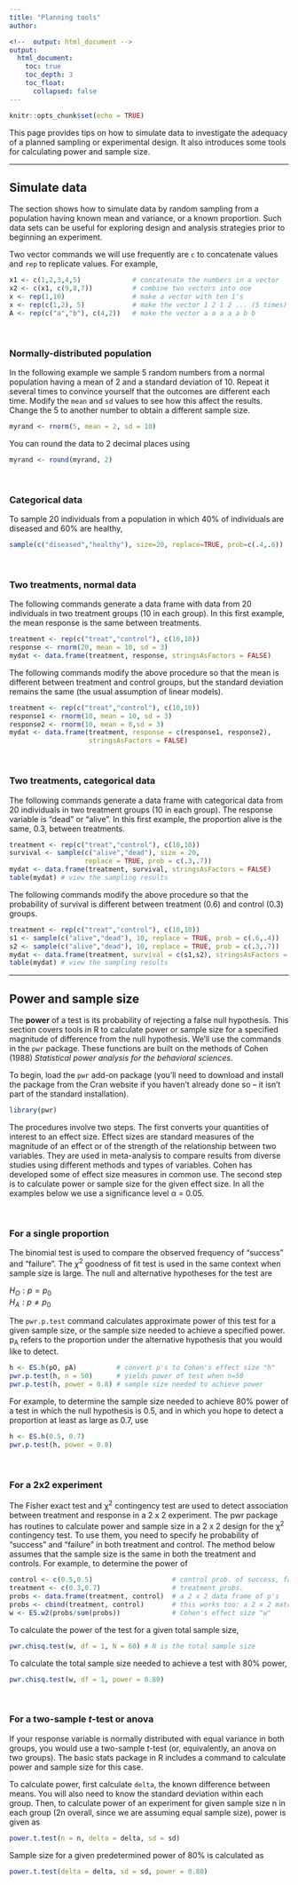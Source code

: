 ```yaml
---
title: "Planning tools"
author:

<!--  output: html_document -->
output:
  html_document:
    toc: true
    toc_depth: 3
    toc_float: 
      collapsed: false
---
```


```r
knitr::opts_chunk$set(echo = TRUE)
```

This page provides tips on how to simulate data to investigate the adequacy of a planned sampling or experimental design. It also introduces some tools for calculating power and sample size.

***

## Simulate data
The section shows how to simulate data by random sampling from a population having known mean and variance, or a known proportion. Such data sets can be useful for exploring design and analysis strategies prior to beginning an experiment.

Two vector commands we will use frequently are <code>c</code> to concatenate values and <code>rep</code> to replicate values. For example,

```r
x1 <- c(1,2,3,4,5)             # concatenate the numbers in a vector
x2 <- c(x1, c(9,8,7))          # combine two vectors into one
x <- rep(1,10)                 # make a vector with ten 1's
x <- rep(c(1,2), 5)            # make the vector 1 2 1 2 ... (5 times)
A <- rep(c("a","b"), c(4,2))   # make the vector a a a a a b b
```

<br>

### Normally-distributed population
In the following example we sample 5 random numbers from a normal population having a mean of 2 and a standard deviation of 10. Repeat it several times to convince yourself that the outcomes are different each time. Modify the <code>mean</code> and <code>sd</code> values to see how this affect the results. Change the 5 to another number to obtain a different sample size.

```r
myrand <- rnorm(5, mean = 2, sd = 10)
```

You can round the data to 2 decimal places using

```r
myrand <- round(myrand, 2)
```

<br>

### Categorical data
To sample 20 individuals from a population in which 40% of individuals are diseased and 60% are healthy,

```r
sample(c("diseased","healthy"), size=20, replace=TRUE, prob=c(.4,.6))
```

<br>

### Two treatments, normal data
The following commands generate a data frame with data from 20 individuals in two treatment groups (10 in each group). In this first example, the mean response is the same between treatments.

```r
treatment <- rep(c("treat","control"), c(10,10))
response <- rnorm(20, mean = 10, sd = 3)
mydat <- data.frame(treatment, response, stringsAsFactors = FALSE)
```

The following commands modify the above procedure so that the mean is different between treatment and control groups, but the standard deviation remains the same (the usual assumption of linear models).

```r
treatment <- rep(c("treat","control"), c(10,10))
response1 <- rnorm(10, mean = 10, sd = 3)
response2 <- rnorm(10, mean = 8,sd = 3)
mydat <- data.frame(treatment, response = c(response1, response2), 
                    stringsAsFactors = FALSE)
```

<br>

### Two treatments, categorical data
The following commands generate a data frame with categorical data from 20 individuals in two treatment groups (10 in each group). The response variable is "dead" or "alive". In this first example, the proportion alive is the same, 0.3, between treatments.

```r
treatment <- rep(c("treat","control"), c(10,10))
survival <- sample(c("alive","dead"), size = 20, 
                   replace = TRUE, prob = c(.3,.7))
mydat <- data.frame(treatment, survival, stringsAsFactors = FALSE)
table(mydat) # view the sampling results
```

The following commands modify the above procedure so that the probability of survival is different between treatment (0.6) and control (0.3) groups.

```r
treatment <- rep(c("treat","control"), c(10,10))
s1 <- sample(c("alive","dead"), 10, replace = TRUE, prob = c(.6,.4))
s2 <- sample(c("alive","dead"), 10, replace = TRUE, prob = c(.3,.7))
mydat <- data.frame(treatment, survival = c(s1,s2), stringsAsFactors = FALSE)
table(mydat) # view the sampling results
```

***

## Power and sample size
The <span style="font-weight: bold;">power</span> of a test is its probability of rejecting a false null hypothesis. This section covers tools in R to calculate power or sample size for a specified magnitude of difference from the null hypothesis. We'll use the commands in the <code>pwr</code> package. These functions are built on the methods of Cohen (1988) <span style="font-style: italic;">Statistical power analysis for the behavioral sciences</span>.

To begin, load the <code>pwr</code> add-on package (you'll need to download and install the package from the Cran website if you haven't already done so -- it isn't part of the standard installation).

```r
library(pwr)
```

The procedures involve two steps. The first converts your quantities of interest to an effect size. Effect sizes are standard measures of the magnitude of an effect or of the strength of the relationship between two variables. They are used in meta-analysis to compare results from diverse studies using different methods and types of variables. Cohen has developed some of effect size measures in common use. The second step is to calculate power or sample size for the given effect size. In all the examples below we use a significance level α = 0.05.

<br>

### For a single proportion
The binomial test is used to compare the observed frequency of "success" and "failure". The $\chi^2$ goodness of fit test is used in the same context when sample size is large. The null and alternative hypotheses for the test are

$H_O: p = p_0$ <br>
$H_A: p \ne p_0$

The <code>pwr.p.test</code> command calculates approximate power of this test for a given sample size, or the sample size needed to achieve a specified power. p<sub>A</sub> refers to the proportion under the alternative hypothesis that you would like to detect.

```r
h <- ES.h(pO, pA)          # convert p's to Cohen's effect size "h"
pwr.p.test(h, n = 50)      # yields power of test when n=50
pwr.p.test(h, power = 0.8) # sample size needed to achieve power
```

For example, to determine the sample size needed to achieve 80% power of a test in which the null hypothesis is 0.5, and in which you hope to detect a proportion at least as large as 0.7, use

```r
h <- ES.h(0.5, 0.7)
pwr.p.test(h, power = 0.8)
```

<br>

### For a 2x2 experiment
The Fisher exact test and χ<sup>2</sup> contingency test are used to detect association between treatment and response in a 2 x 2 experiment. The pwr package has routines to calculate power and sample size in a 2 x 2 design for the χ<sup>2</sup> contingency test. To use them, you need to specify he probability of "success" and "failure" in both treatment and control. The method below assumes that the sample size is the same in both the treatment and controls. For example, to determine the power of

```r
control <- c(0.5,0.5)                    # control prob. of success, failure
treatment <- c(0.3,0.7)                  # treatment probs.
probs <- data.frame(treatment, control)  # a 2 x 2 data frame of p's
probs <- cbind(treatment, control)       # this works too: a 2 x 2 matrix of p's
w <- ES.w2(probs/sum(probs))             # Cohen's effect size "w"
```

To calculate the power of the test for a given total sample size,

```r
pwr.chisq.test(w, df = 1, N = 60) # N is the total sample size
```

To calculate the total sample size needed to achieve a test with 80% power,

```r
pwr.chisq.test(w, df = 1, power = 0.80)
```

<br>

### For a two-sample <i>t</i>-test or anova
If your response variable is normally distributed with equal variance in both groups, you would use a two-sample <i>t</i>-test (or, equivalently, an anova on two groups). The basic stats package in R includes a command to calculate power and sample size for this case.

To calculate power, first calculate <code>delta</code>, the known difference between means. You will also need to know the standard deviation within each group. Then, to calculate power of an experiment for given sample size n in each group (2n overall, since we are assuming equal sample size), power is given as

```r
power.t.test(n = n, delta = delta, sd = sd)
```

Sample size for a given predetermined power of 80% is calculated as

```r
power.t.test(delta = delta, sd = sd, power = 0.80)
```

